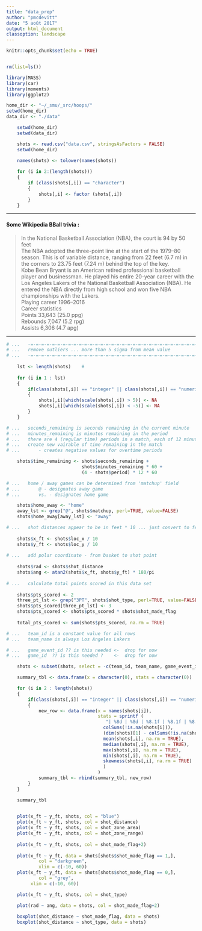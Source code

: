 ```yaml
---
title: "data_prep"
author: "pmcdevitt"
date: "5 août 2017"
output: html_document
classoption: landscape
---
```


```r

knitr::opts_chunk$set(echo = TRUE)


rm(list=ls())

library(MASS)
library(car)
library(moments)
library(ggplot2)

home_dir <- "~/_smu/_src/hoops/"
setwd(home_dir)
data_dir <- "./data"

```


```r

	setwd(home_dir)
	setwd(data_dir)

	shots <- read.csv("data.csv", stringsAsFactors = FALSE)
	setwd(home_dir)

	names(shots) <- tolower(names(shots))
	
	for (i in 2:(length(shots)))
	{
		if (class(shots[,i]) == "character")
		{
			shots[,i] <- factor (shots[,i])
		}
	}
```

***  

####	Some Wikipedia BBall trivia :
> In the National Basketball Association (NBA), the court is 94 by 50 feet  
The NBA adopted the three-point line at the start of the 1979–80 season. This is of variable distance, ranging from 22 feet (6.7 m) in the corners to 23.75 feet (7.24 m) behind the top of the key.  
Kobe Bean Bryant is an American retired professional basketball player and businessman. He played his entire 20-year career with the Los Angeles Lakers of the National Basketball Association (NBA). He entered the NBA directly from high school and won five NBA championships with the Lakers.  
Playing career 	1996–2016  
Career statistics  
Points 	33,643 (25.0 ppg)  
Rebounds 	7,047 (5.2 rpg)  
Assists 	6,306 (4.7 apg)  

***  

```r

# ...	-=-=-=-=-=-=-=-=-=-=-=-=-=-=-=-=-=-=-=-=-=-=-=-=-=-=-=-=-=-=-=-=-=-=-=-=-
# ...	remove outliers ... more than 5 sigma from mean value
# ...	-=-=-=-=-=-=-=-=-=-=-=-=-=-=-=-=-=-=-=-=-=-=-=-=-=-=-=-=-=-=-=-=-=-=-=-=-
	
	lst <- length(shots)	#
	
	for (i in 1 : lst)
	{
		if(class(shots[,i]) == "integer" || class(shots[,i]) == "numeric")
		{
			shots[,i][which(scale(shots[,i]) > 5)] <- NA
			shots[,i][which(scale(shots[,i]) < -5)] <- NA
		}
	}

```



```r

# ...	seconds_remaining is seconds remaining in the current minute
# ...	minutes_remaining is minutes remaining in the period
# ...	there are 4 (regular time) periods in a match, each of 12 minutes
# ...	create new vairable of time remaining in the match
# ...		- creates negative values for overtime periods

	shots$time_remaining <- shots$seconds_remaining +
							shots$minutes_remaining * 60 +
							(4 - shots$period) * 12 * 60

# ...	home / away games can be determined from 'matchup' field
# ...		@ - designates away game
# ...		vs. - designates home game

	shots$home_away <- "home"
	away_lst <- grep("@", shots$matchup, perl=TRUE, value=FALSE)
	shots$home_away[away_lst] <- "away"

# ...	shot distances appear to be in feet * 10 ... just convert to feet
	
	shots$x_ft <- shots$loc_x / 10
	shots$y_ft <- shots$loc_y / 10
	
# ...	add polar coordinate - from basket to shot point
	
	shots$rad <- shots$shot_distance
	shots$ang <- atan2(shots$x_ft, shots$y_ft) * 180/pi 
	
# ...	calculate total points scored in this data set
	
	shots$pts_scored <- 2
	three_pt_lst <- grep("3PT", shots$shot_type, perl=TRUE, value=FALSE)
	shots$pts_scored[three_pt_lst] <- 3
	shots$pts_scored <- shots$pts_scored * shots$shot_made_flag
	
	total_pts_scored <- sum(shots$pts_scored, na.rm = TRUE)

```

```r

# ...	team_id is a constant value for all rows
# ...	team_name is always Los Angeles Lakers

# ...	game_event_id ?? is this needed <-  drop for now
# ...	game_id  ?? is this needed ? 	<-	drop for now

	shots <- subset(shots, select = -c(team_id, team_name, game_event_id, game_id))

```


```r

	summary_tbl <- data.frame(x = character(0), stats = character(0))

	for (i in 2 : length(shots))
	{
		if(class(shots[,i]) == "integer" || class(shots[,i]) == "numeric")
		{
			new_row <- data.frame(x = names(shots[i]),
								  stats = sprintf (
								  	 "| %8d | %8d | %8.1f | %8.1f | %8.1f | %8.1f | %8.3f | ", 
									colSums(!is.na(shots[i])),
									(dim(shots)[1] - colSums(!is.na(shots[i]))),
								  	mean(shots[,i], na.rm = TRUE),
								  	median(shots[,i], na.rm = TRUE),
								  	max(shots[,i], na.rm = TRUE),
								  	min(shots[,i], na.rm = TRUE),
								  	skewness(shots[,i], na.rm = TRUE)
								  	)
								  )
			summary_tbl <- rbind(summary_tbl, new_row)
		}
	}

	summary_tbl
	
```

```r

	plot(x_ft ~ y_ft, shots, col = "blue")
	plot(x_ft ~ y_ft, shots, col = shot_distance)
	plot(x_ft ~ y_ft, shots, col = shot_zone_area)
	plot(x_ft ~ y_ft, shots, col = shot_zone_range)
	
	plot(x_ft ~ y_ft, shots, col = shot_made_flag+2)
	
	plot(x_ft ~ y_ft, data = shots[shots$shot_made_flag == 1,],
		 	col = "darkgreen",
		 	xlim = c(-10, 60))
	plot(x_ft ~ y_ft, data = shots[shots$shot_made_flag == 0,],
		 	col = "grey",
		 xlim = c(-10, 60))

	plot(x_ft ~ y_ft, shots, col = shot_type)

	plot(rad ~ ang, data = shots, col = shot_made_flag+2)
	
	boxplot(shot_distance ~ shot_made_flag, data = shots)
	boxplot(shot_distance ~ shot_type, data = shots)

```